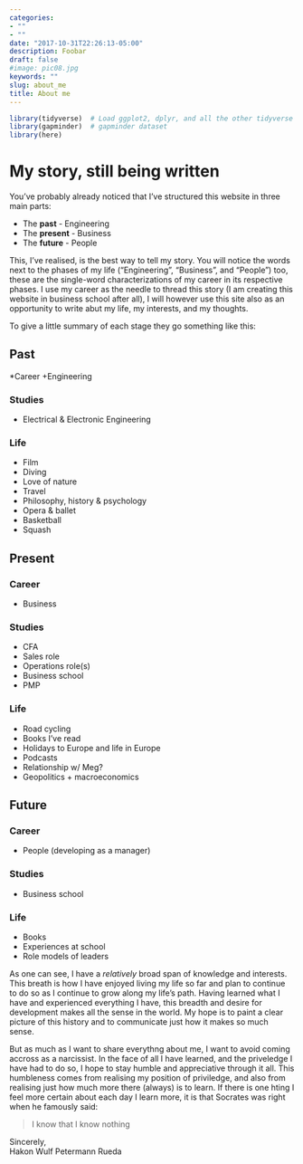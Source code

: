 ```yaml
---
categories:
- ""
- ""
date: "2017-10-31T22:26:13-05:00"
description: Foobar
draft: false
#image: pic08.jpg
keywords: ""
slug: about_me
title: About me
---
```



```r
library(tidyverse)  # Load ggplot2, dplyr, and all the other tidyverse packages
library(gapminder)  # gapminder dataset
library(here)
```


# My story, still being written

You've probably already noticed that I've structured this website in three main parts:

* The **past** - Engineering
* The **present** - Business
* The **future** - People

This, I've realised, is the best way to tell my story. You will notice the words next to the phases of my life ("Engineering", "Business", and "People") too, these are the single-word characterizations of my career in its respective phases. I use my career as the needle to thread this story (I am creating this website in business school after all), I will however use this site also as an opportunity to write abut my life, my interests, and my thoughts.

To give a little summary of each stage they go something like this:

## Past

*Career
    +Engineering
  
### Studies

* Electrical & Electronic Engineering
  
### Life

* Film
* Diving
* Love of nature
* Travel
* Philosophy, history & psychology
* Opera & ballet
* Basketball
* Squash

## Present

### Career

* Business
  
### Studies

* CFA
* Sales role
* Operations role(s)
* Business school
* PMP

### Life

* Road cycling
* Books I've read
* Holidays to Europe and life in Europe
* Podcasts
* Relationship w/ Meg?
* Geopolitics + macroeconomics

  
## Future

### Career

* People (developing as a manager)
  
### Studies

* Business school
  
### Life

* Books
* Experiences at school
* Role models of leaders


As one can see, I have a _relatively_ broad span of knowledge and interests. This breath is how I have enjoyed living my life so far and plan to continue to do so as I continue to grow along my life's path. Having learned what I have and experienced everything I have, this breadth and desire for development makes all the sense in the world. My hope is to paint a clear picture of this history and to communicate just how it makes so much sense.

But as much as I want to share everythng about me, I want to avoid coming accross as a narcissist. In the face of all I have learned, and the priveledge I have had to do so, I hope to stay humble and appreciative through it all. This humbleness comes from realising my position of priviledge, and also from realising just how much more there (always) is to learn. If there is one hting I feel more certain about each day I learn more, it is that Socrates was right when he famously said:

> I know that I know nothing

Sincerely,\
Hakon Wulf Petermann Rueda
